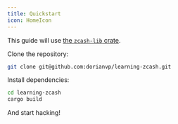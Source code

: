 ```yaml
---
title: Quickstart
icon: HomeIcon
---
```


This guide will use [the `zcash-lib` crate](https://github.com/dorianvp/zcash-lib).

Clone the repository:

```bash
git clone git@github.com:dorianvp/learning-zcash.git
```

Install dependencies:

```bash
cd learning-zcash
cargo build
```

And start hacking!
